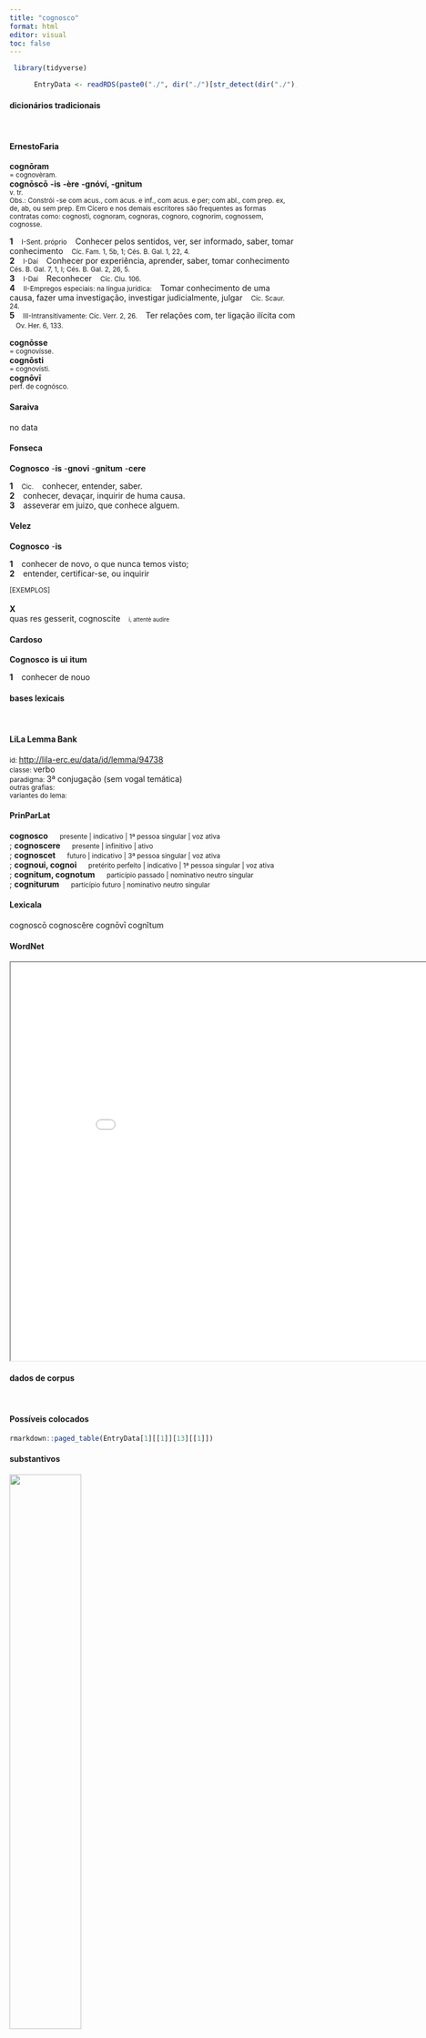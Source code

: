 ```yaml
---
title: "cognosco"
format: html
editor: visual
toc: false
---
```



```r
 library(tidyverse) 

      EntryData <- readRDS(paste0("./", dir("./")[str_detect(dir("./"), "_xx99-111-103-110-111-115-99-111xx_.rds")]))

```


#### dicionários tradicionais

&emsp;




::: panel-tabset

#### ErnestoFaria

<b>cognōram</b> <br> <small>= cognovèram.</small> <br> <small></small> 
 <b>cognōscō</b> <b>-is</b> <b>-ère</b> <b>-gnóví, -gnìtum</b> <br> <small>v. tr.</small> <br> <small>Obs.: Constrói -se com acus., com acus. e inf., com acus. e per; com abl., com prep. ex, de, ab, ou sem prep. Em Cícero e nos demais escritores são frequentes as formas contratas como: cognosti, cognoram, cognoras, cognoro, cognorim, cognossem, cognosse.</small>   <p> <b>1</b> &ensp; <small>I-Sent. próprio</small> &ensp; Conhecer pelos sentidos, ver, ser informado, saber, tomar conhecimento &ensp; <small>Cíc. Fam. 1, 5b, 1; Cés. B. Gal. 1, 22, 4.</small> <br> <b>2</b> &ensp; <small>I-Daí</small> &ensp; Conhecer por experiência, aprender, saber, tomar conhecimento &ensp; <small>Cés. B. Gal. 7, 1, I; Cés. B. Gal. 2, 26, 5.</small> <br> <b>3</b> &ensp; <small>I-Daí</small> &ensp; Reconhecer &ensp; <small>Cíc. Clu. 106.</small> <br> <b>4</b> &ensp; <small>II-Empregos especiais: na língua jurídica:</small> &ensp; Tomar conhecimento de uma causa, fazer uma investigação, investigar judicialmente, julgar &ensp; <small>Cíc. Scaur. 24.</small> <br> <b>5</b> &ensp; <small>III-Intransitivamente: Cíc. Verr. 2, 26.</small> &ensp; Ter relações com, ter ligação ilícita com &ensp; <small>Ov. Her. 6, 133.</small> </p> 
 <b>cognōsse</b> <br> <small>= cognovísse.</small> <br> <small></small> 
 <b>cognōsti</b> <br> <small>= cognovísti.</small> <br> <small></small> 
 <b>cognōvī</b> <br> <small>perf. de cognósco.</small> <br> <small></small>




#### Saraiva

no data




#### Fonseca

<b>Cognosco</b> -<b>is</b> -<b>gnovi</b> -<b>gnitum</b> -<b>cere</b>   <p> <b>1</b> &ensp; <small>Cic.</small> &ensp; conhecer, entender, saber. <br> <b>2</b> &ensp; conhecer, devaçar, inquirir de huma causa. <br> <b>3</b> &ensp; asseverar em juizo, que conhece alguem. </p>




#### Velez

<b>Cognosco</b> -<b>is</b>   <p> <b>1</b> &ensp; conhecer de novo, o que nunca temos visto; <br> <b>2</b> &ensp; entender, certificar-se, ou inquirir </p>   <p><small>[EXEMPLOS]</small><br> <br><b>X</b><br>quas res gesserit, cognoscite &ensp; <small><small>i, attentè audire</small></small> </p>




#### Cardoso

<b>Cognosco</b> <b>is</b> <b>ui</b> <b>itum</b>   <p> <b>1</b> &ensp; conhecer de nouo </p>


:::



#### bases lexicais

&emsp;






::: panel-tabset

#### LiLa Lemma Bank

<small> id: </small> <a href=' http://lila-erc.eu/data/id/lemma/94738 ' target="_blank"> http://lila-erc.eu/data/id/lemma/94738 </a> <br>
<small> classe: </small> verbo    <br>
<small> paradigma: </small> 3ª conjugação (sem vogal temática) <br>
<small> outras grafias: </small>  <br>
<small> variantes do lema: </small>  <br>





#### PrinParLat

<b> cognosco </b>&emsp;<small> presente | indicativo | 1ª pessoa singular | voz ativa </small><br>
; <b> cognoscere </b>&emsp;<small> presente | infinitivo | ativo </small><br>
; <b> cognoscet </b>&emsp;<small> futuro | indicativo | 3ª pessoa singular | voz ativa </small><br>
; <b> cognoui, cognoi </b>&emsp;<small> pretérito perfeito | indicativo | 1ª pessoa singular | voz ativa </small><br>
; <b> cognitum, cognotum </b>&emsp;<small> particípio passado | nominativo neutro singular </small><br>
; <b> cogniturum </b>&emsp;<small> particípio futuro | nominativo neutro singular </small><br>





#### Lexicala

cognoscō 
 cognoscĕre 
 cognōvī 
 cognĭtum




#### WordNet

<iframe width='900' height='700' src='Media/Tree__xx99-111-103-110-111-115-99-111xx__sem_type_lexemes_pt.html'>

</iframe>


:::



#### dados de corpus

&emsp;




::: panel-tabset

#### Possíveis colocados

```r

rmarkdown::paged_table(EntryData[1][[1]][13][[1]])

```


#### substantivos

![](./Media/wordcloud__xx99-111-103-110-111-115-99-111xx__BY_collocate_scoreSUBST.webp){width=50% fig-alt='This chart plots collocate by scoreSUBST, for the headword cognosco here are all the values plotted: collocate: Caesar; scoreSUBST: 0. collocate: consilium; scoreSUBST: 2. collocate: mitto; scoreSUBST: 0. collocate: causa; scoreSUBST: 2. collocate: res; scoreSUBST: 2. collocate: suus; scoreSUBST: 0. collocate: multus; scoreSUBST: 0. collocate: et; scoreSUBST: 0'}




#### adjetivos

![](./Media/wordcloud__xx99-111-103-110-111-115-99-111xx__BY_collocate_scoreADJ.webp){width=50% fig-alt='This chart plots collocate by scoreADJ, for the headword cognosco here are all the values plotted: collocate: Caesar; scoreADJ: 0. collocate: consilium; scoreADJ: 0. collocate: mitto; scoreADJ: 0. collocate: causa; scoreADJ: 0. collocate: res; scoreADJ: 0. collocate: suus; scoreADJ: 0. collocate: multus; scoreADJ: 0. collocate: et; scoreADJ: 0'}




#### verbos

![](./Media/wordcloud__xx99-111-103-110-111-115-99-111xx__BY_collocate_scoreVERBO.webp){width=50% fig-alt='This chart plots collocate by scoreVERBO, for the headword cognosco here are all the values plotted: collocate: Caesar; scoreVERBO: 0. collocate: consilium; scoreVERBO: 0. collocate: mitto; scoreVERBO: 2. collocate: causa; scoreVERBO: 0. collocate: res; scoreVERBO: 0. collocate: suus; scoreVERBO: 0. collocate: multus; scoreVERBO: 0. collocate: et; scoreVERBO: 0'}




#### advérbios

![](./Media/wordcloud__xx99-111-103-110-111-115-99-111xx__BY_collocate_scoreADV.webp){width=50% fig-alt='This chart plots collocate by scoreADV, for the headword cognosco here are all the values plotted: collocate: Caesar; scoreADV: 0. collocate: consilium; scoreADV: 0. collocate: mitto; scoreADV: 0. collocate: causa; scoreADV: 0. collocate: res; scoreADV: 0. collocate: suus; scoreADV: 0. collocate: multus; scoreADV: 0. collocate: et; scoreADV: 0'}




#### preposições e conjunções

![](./Media/wordcloud__xx99-111-103-110-111-115-99-111xx__BY_collocate_scoreFUNC.webp){width=50% fig-alt='This chart plots collocate by scoreFUNC, for the headword cognosco here are all the values plotted: collocate: Caesar; scoreFUNC: 0. collocate: consilium; scoreFUNC: 0. collocate: mitto; scoreFUNC: 0. collocate: causa; scoreFUNC: 0. collocate: res; scoreFUNC: 0. collocate: suus; scoreFUNC: 0. collocate: multus; scoreFUNC: 0. collocate: et; scoreFUNC: 0'}


:::



::: panel-tabset

#### ExemplosTraduzidos

<p> nunc <b>cognosce</b> rem <br> <small> Cic.Att.1.1.3 <br> Agora inteira-te da situação. <small> [JDD] </small> </small> </p>
; <p> et viderunt eos abeuntes et <b>cognoverunt</b> multi <br> <small> Vulg.Marc.6.33 <br> E muitos os viram indo e os reconheceram. <small> [JDD] </small> </small> </p>
; <p> sermonem tuum et Pompei <b>cognovi</b> ex tuis litteris <br> <small> Cic.Att.3.8.3 <br> Soube por tua carta de tua conversa com Pompeu. <small> [JDD] </small> </small> </p>
; <p> introductus Statilius <b>cognouit</b> et signum et manum suam <br> <small> Cic.Catil.3.10.15 <br> Mandado entrar, Estatílio reconheceu tanto o sinete como sua letra. <small> [JDD, de outra edição] </small> </small> </p>
; <p> tum ostendi tabellas Lentulo et quaesiui <b>cognosceret</b> ne signum <br> <small> Cic.Catil.3.10.17 <br> Mostrei então as tabuinhas a Lêntulo e perguntei se ele reconhecia o sinete. <small> [JDD] </small> </small> </p>
; <p> <b>cognoscite</b> Quirites non enim hoc sine causa quaeri uidetur <br> <small> Cic.Man.22 <br> Ficai sabendo, Quirites; pois isso não parece ser perguntado sem motivo. <small> [JDD] </small> </small> </p>
; <p> ea re <b>cognita</b> rursus in nonas Februarias consilium caedis transtulerant <br> <small> Sal.Cat.18.6 <br> Descoberto isso, tranferiram de novo o projeto de assassinato para as nonas de fevereiro [5 de fevereiro] <small>  </small> </small> </p>
; <p> qua consuetudine <b>cognita</b> Caesar ne grauiori bello occurreret maturius quam consuerat ad exercitum proficiscitur <br> <small> Caes.Gal.4.6.1 <br> Conhecido esse costume, César, para não ir ao encontro de uma guerra mais séria, parte para o seu exército mais cedo do que costumava. <small> [JDD] </small> </small> </p>
; <p> <b>cognita</b> Caesar causa reperit ab Suebis auxilia missa esse Ubiorum satisfactionem accipit aditus uiasque in Suebos perquirit <br> <small> Caes.Gal.6.9.8 <br> Conhecida a causa, César descobre que foram enviadas tropas auxiliares pelos suevos; aceita a satisfação dos úbios e busca saber as entradas e os caminhos para os suevos. <small> [JDD] </small> </small> </p>
; <p> postea Piso in Citeriorem Hispaniam quaestor pro praetore missus est adnitente Crasso quod eum infestum inimicum Cn. Pompeio <b>cognouerat</b> <br> <small> Sal.Cat.19.1 <br> Depois disso, Pisão, questor, foi enviado como propretor para a Hispânia citerior, com Cássio apoiando, porque sabia que esse era um encarniçado inimigo de Cneu Pompeu. <small> [JDD] </small> </small> </p>





#### Frequência por autor

![](./Media/barchart__xx99-111-103-110-111-115-99-111xx__lemma_BY_author_Frequencies.webp){width=50% fig-alt='This charts plots the frequency of lemma by author_Frequencies. The Caesar subcorpus registers the highest normalized frequency, with the value of 23.42 and an absolute frequency of 62. The Phaedrus subcorpus follows, with a normalized frequency of 4.55 and an absolute frequency of 3. the subcorpus with the least normalized frequency is Horatius with the normalized value of 0 and an absolute freqeuncy of 0. here are all the values: subcorpus: Caesar ; normalized frequency: 62 ; absolute frequency: 23.4156658357882. subcorpus: Cicero ; normalized frequency: 83 ; absolute frequency: 5.17056639505619. subcorpus: Horatius ; normalized frequency: 0 ; absolute frequency: 0. subcorpus: Ovidius ; normalized frequency: 0 ; absolute frequency: 0. subcorpus: Phaedrus ; normalized frequency: 3 ; absolute frequency: 4.5544253833308. subcorpus: Sallustius ; normalized frequency: 20 ; absolute frequency: 18.5511548093869. subcorpus: Seneca ; normalized frequency: 5 ; absolute frequency: 0.933166607566115. subcorpus: Suetonius ; normalized frequency: 0 ; absolute frequency: 0. subcorpus: Tacitus ; normalized frequency: 1 ; absolute frequency: 3.43288705801579. subcorpus: Vergilius ; normalized frequency: 1 ; absolute frequency: 1.93050193050193. subcorpus: Hieronymus ; normalized frequency: 6 ; absolute frequency: 13.4801168276792'}




#### Frequência por gênero

![](./Media/barchart__xx99-111-103-110-111-115-99-111xx__lemma_BY_genre_Frequencies.webp){width=50% fig-alt='This charts plots the frequency of lemma by genre_Frequencies. The Prosa.histórica subcorpus registers the highest normalized frequency, with the value of 20.2 and an absolute frequency of 83. The Poesia.épica subcorpus follows, with a normalized frequency of 1.93 and an absolute frequency of 1. the subcorpus with the least normalized frequency is Poesia.lírica with the normalized value of 0 and an absolute freqeuncy of 0. here are all the values: subcorpus: Prosa.histórica ; normalized frequency: 83 ; absolute frequency: 20.2049709097106. subcorpus: Prosa.filosófica ; normalized frequency: 14 ; absolute frequency: 2.30638704469449. subcorpus: Prosa.oratória ; normalized frequency: 51 ; absolute frequency: 4.89664243948806. subcorpus: Prosa.epistolográfica ; normalized frequency: 23 ; absolute frequency: 6.09449110999232. subcorpus: Poesia.lírica ; normalized frequency: 0 ; absolute frequency: 0. subcorpus: Poesia.didática ; normalized frequency: 3 ; absolute frequency: 2.54474510136568. subcorpus: Poesia.trágica ; normalized frequency: 0 ; absolute frequency: 0. subcorpus: Poesia.épica ; normalized frequency: 1 ; absolute frequency: 1.93050193050193. subcorpus: Prosa.ficcional ; normalized frequency: 6 ; absolute frequency: 13.4801168276792'}




#### Frequência por século

![](./Media/barchart__xx99-111-103-110-111-115-99-111xx__lemma_BY_period_Frequencies.webp){width=50% fig-alt='This charts plots the frequency of lemma by period_Frequencies. The IV.d.C. subcorpus registers the highest normalized frequency, with the value of 13.48 and an absolute frequency of 6. The I.a.C. subcorpus follows, with a normalized frequency of 7.73 and an absolute frequency of 166. the subcorpus with the least normalized frequency is I.d.C. with the normalized value of 1.22 and an absolute freqeuncy of 8. here are all the values: subcorpus: I.a.C. ; normalized frequency: 166 ; absolute frequency: 7.72632068885269. subcorpus: I.d.C. ; normalized frequency: 8 ; absolute frequency: 1.2238029677222. subcorpus: II.d.C. ; normalized frequency: 1 ; absolute frequency: 2.61780104712042. subcorpus: IV.d.C. ; normalized frequency: 6 ; absolute frequency: 13.4801168276792'}


:::

